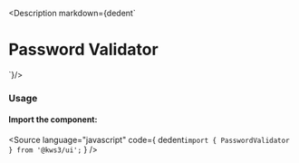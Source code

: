 
<Version />

<Description markdown={dedent`
# Password Validator
`}/>

<Meta of={Stories} />
<Canvas />
<Controls />

### Usage
#### Import the component:
<Source
  language="javascript"
  code={
    dedent`import { PasswordValidator } from '@kws3/ui';`
  }
/>
